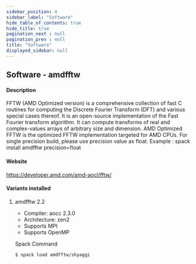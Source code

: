 ```yaml
---
sidebar_position: 4
sidebar_label: "Software"
hide_table_of_contents: true
hide_title: true
pagination_next : null
pagination_prev : null
title: "Software"
displayed_sidebar: null
---
```


## Software - amdfftw


#### Description
FFTW (AMD Optimized version) is a comprehensive collection of fast C routines for computing the Discrete Fourier Transform (DFT) and various special cases thereof. It is an open-source implementation of the Fast Fourier transform algorithm. It can compute transforms of real and complex-values arrays of arbitrary size and dimension. AMD Optimized FFTW is the optimized FFTW implementation targeted for AMD CPUs. For single precision build, please use precision value as float. Example : spack install amdfftw precision=float

#### Website
https://developer.amd.com/amd-aocl/fftw/

#### Variants installed

1. amdfftw 2.2

    - Compiler: aocc 2.3.0
    - Architecture: zen2
    - Supports MPI
    - Supports OpenMP

    Spack Command
    ```bash
    $ spack load amdfftw/shyaggi
    ```
